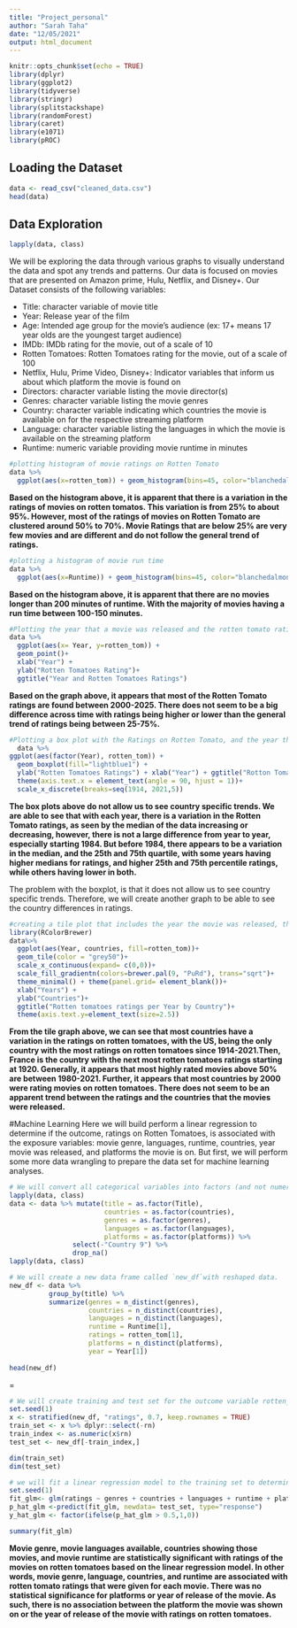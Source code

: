 ```yaml
---
title: "Project_personal"
author: "Sarah Taha"
date: "12/05/2021"
output: html_document
---
```


```r
knitr::opts_chunk$set(echo = TRUE)
library(dplyr)
library(ggplot2)
library(tidyverse)
library(stringr)
library(splitstackshape)
library(randomForest)
library(caret)
library(e1071)
library(pROC)
```

## Loading the Dataset

```r
data <- read_csv("cleaned_data.csv")
head(data)
```

## Data Exploration

```r
lapply(data, class)
```

We will be exploring the data through various graphs to visually understand the data and spot any trends and patterns. Our data is focused on movies that are presented on Amazon prime, Hulu, Netflix, and Disney+. Our Dataset consists of the following variables: 

  * Title: character variable of movie title
  * Year: Release year of the film
  * Age: Intended age group for the movie's audience (ex: 17+ means 17 year olds are the youngest target audience)
  * IMDb: IMDb rating for the movie, out of a scale of 10
  * Rotten Tomatoes: Rotten Tomatoes rating for the movie, out of a scale of 100
  * Netflix, Hulu, Prime Video, Disney+: Indicator variables that inform us about which platform the movie is found on
  * Directors: character variable listing the movie director(s)
  * Genres: character variable listing the movie genres
  * Country: character variable indicating which countries the movie is available on for the respective streaming platform
  * Language: character variable listing the languages in which the movie is available on the streaming platform
  * Runtime: numeric variable providing movie runtime in minutes

```r
#plotting histogram of movie ratings on Rotten Tomato 
data %>%
  ggplot(aes(x=rotten_tom)) + geom_histogram(bins=45, color="blanchedalmond", fill="darkolivegreen4") + labs(x="Rotten tomatoes ratings", y="Frequency", title="Distribution of Movie Ratings on Rotten Tomatoes")
```
**Based on the histogram above, it is apparent that there is a variation in the ratings of movies on rotten tomatos. This variation is from 25% to about 95%. However, most of the ratings of movies on Rotten Tomato are clustered around 50% to 70%. Movie Ratings that are below 25% are very few movies and are different and do not follow the general trend of ratings.** 

```r
#plotting a histogram of movie run time 
data %>%
  ggplot(aes(x=Runtime)) + geom_histogram(bins=45, color="blanchedalmond", fill="darkolivegreen4") + labs(x="Runtime of movies", y="Frequency", title="Runtime of Movies on Rotten Tomatoes")

```
**Based on the histogram above, it is apparent that there are no movies longer than 200 minutes of runtime. With the majority of movies having a run time between 100-150 minutes.**

```r
#Plotting the year that a movie was released and the rotten tomato rating it received 
data %>%
  ggplot(aes(x= Year, y=rotten_tom)) + 
  geom_point()+
  xlab("Year") +
  ylab("Rotten Tomatoes Rating")+
  ggtitle("Year and Rotten Tomatoes Ratings")
```
**Based on the graph above, it appears that most of the Rotten Tomato ratings are found between 2000-2025. There does not seem to be a big difference across time with ratings being higher or lower than the general trend of ratings being between 25-75%.**

```r
#Plotting a box plot with the Ratings on Rotten Tomato, and the year the movie was released, with each box plot representing a country 
  data %>%
ggplot(aes(factor(Year), rotten_tom)) + 
  geom_boxplot(fill="lightblue1") +
  ylab("Rotten Tomatoes Ratings") + xlab("Year") + ggtitle("Rotton Tomatoes Ratings per Year Across Different Countries")+
  theme(axis.text.x = element_text(angle = 90, hjust = 1))+
  scale_x_discrete(breaks=seq(1914, 2021,5))
```
**The box plots above do not allow us to see country specific trends. We are able to see that with each year, there is a variation in the Rotten Tomato ratings, as seen by the median of the data increasing or decreasing, however, there is not a large difference from year to year, especially starting 1984. But before 1984, there appears to be a variation in the median, and the 25th and 75th quartile, with some years having higher medians for ratings, and higher 25th and 75th percentile ratings, while others having lower in both.**

The problem with the boxplot, is that it does not allow us to see country specific trends. Therefore, we will create another graph to be able to see the country differences in ratings.

```r
#creating a tile plot that includes the year the movie was released, the country it was released in, and the rotten tomato rating. 
library(RColorBrewer)
data%>% 
  ggplot(aes(Year, countries, fill=rotten_tom))+
  geom_tile(color = "grey50")+
  scale_x_continuous(expand= c(0,0))+
  scale_fill_gradientn(colors=brewer.pal(9, "PuRd"), trans="sqrt")+
  theme_minimal() + theme(panel.grid= element_blank())+
  xlab("Years") +
  ylab("Countries")+
  ggtitle("Rotten tomatoes ratings per Year by Country")+
  theme(axis.text.y=element_text(size=2.5))
```
**From the tile graph above, we can see that most countries have a variation in the ratings on rotten tomatoes, with the US, being the only country with the most ratings on rotten tomatoes since 1914-2021.Then, France is the country with the next most rotten tomatoes ratings starting at 1920. Generally, it appears that most highly rated movies above 50% are between 1980-2021. Further, it appears that most countries by 2000 were rating movies on rotten tomatoes. There does not seem to be an apparent trend between the ratings and the countries that the movies were released.**

#Machine Learning 
Here we will build perform a linear regression to determine if the outcome, ratings on Rotten Tomatoes, is associated with the exposure variables: movie genre, languages, runtime, countries, year movie was released, and platforms the movie is on. But first, we will perform some more data wrangling to prepare the data set for machine learning analyses.

```r
# We will convert all categorical variables into factors (and not numeric)
lapply(data, class)
data <- data %>% mutate(title = as.factor(Title),
                        countries = as.factor(countries),
                        genres = as.factor(genres),
                        languages = as.factor(languages),
                        platforms = as.factor(platforms)) %>%
                select(-"Country 9") %>%
                drop_na()
lapply(data, class)
```


```r
# We will create a new data frame called `new_df`with reshaped data.
new_df <- data %>%
          group_by(title) %>%
          summarize(genres = n_distinct(genres),
                    countries = n_distinct(countries),
                    languages = n_distinct(languages),
                    runtime = Runtime[1],
                    ratings = rotten_tom[1],
                    platforms = n_distinct(platforms),
                    year = Year[1]) 
            
head(new_df)
```

= 
```r
# We will create training and test set for the outcome variable rotten_tom
set.seed(1)
x <- stratified(new_df, "ratings", 0.7, keep.rownames = TRUE)
train_set <- x %>% dplyr::select(-rn)
train_index <- as.numeric(x$rn)
test_set <- new_df[-train_index,]

dim(train_set)
dim(test_set)

```

```r
# we will fit a linear regression model to the training set to determine whether genres, countries, languages, run time, platforms, and year are associated with ratings on rotten tomatoes
set.seed(1)
fit_glm<- glm(ratings ~ genres + countries + languages + runtime + platforms + year, data = train_set)
p_hat_glm <-predict(fit_glm, newdata= test_set, type="response")
y_hat_glm <- factor(ifelse(p_hat_glm > 0.5,1,0))

summary(fit_glm)
```

**Movie genre, movie languages available, countries showing those movies, and movie runtime are statistically significant with ratings of the movies on rotten tomatoes based on the linear regression model. In other words, movie genre, language, countries, and runtime are associated with rotten tomato ratings that were given for each movie. There was no statistical significance for platforms or year of release of the movie. As such, there is no association between the platform the movie was shown on or the year of release of the movie with ratings on rotten tomatoes.**